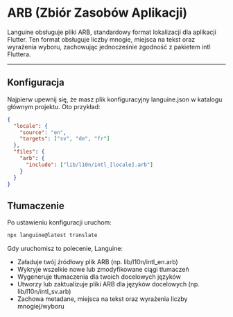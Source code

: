 # ARB (Zbiór Zasobów Aplikacji)

Languine obsługuje pliki ARB, standardowy format lokalizacji dla aplikacji Flutter. Ten format obsługuje liczby mnogie, miejsca na tekst oraz wyrażenia wyboru, zachowując jednocześnie zgodność z pakietem intl Fluttera.

---

## Konfiguracja

Najpierw upewnij się, że masz plik konfiguracyjny languine.json w katalogu głównym projektu. Oto przykład:

```json
{
  "locale": {
    "source": "en",
    "targets": ["sv", "de", "fr"]
  },
  "files": {
    "arb": {
      "include": ["lib/l10n/intl_[locale].arb"]
    }
  }
}
```

## Tłumaczenie

Po ustawieniu konfiguracji uruchom:

```bash
npx languine@latest translate
```

Gdy uruchomisz to polecenie, Languine:

- Załaduje twój źródłowy plik ARB (np. lib/l10n/intl_en.arb)
- Wykryje wszelkie nowe lub zmodyfikowane ciągi tłumaczeń
- Wygeneruje tłumaczenia dla twoich docelowych języków
- Utworzy lub zaktualizuje pliki ARB dla języków docelowych (np. lib/l10n/intl_sv.arb)
- Zachowa metadane, miejsca na tekst oraz wyrażenia liczby mnogiej/wyboru

